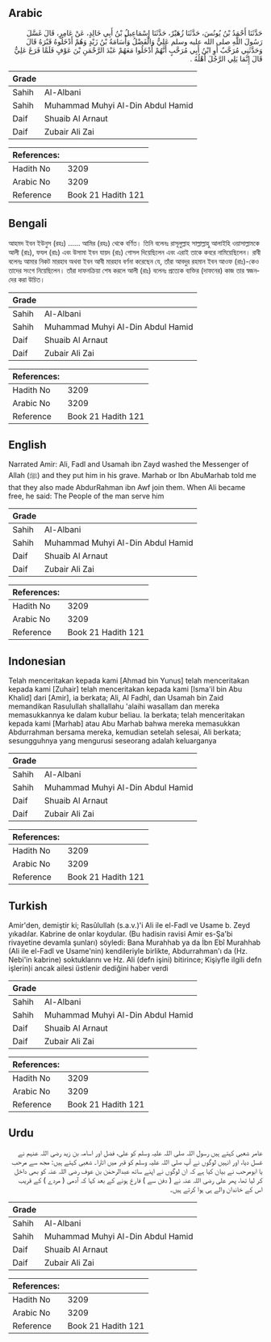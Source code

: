 ## Arabic


<div dir="rtl" lang="ar" style={{fontSize:'larger',backgroundColor:'#f8f9fa',padding:20}}>
حَدَّثَنَا أَحْمَدُ بْنُ يُونُسَ، حَدَّثَنَا زُهَيْرٌ، حَدَّثَنَا إِسْمَاعِيلُ بْنُ أَبِي خَالِدٍ، عَنْ عَامِرٍ، قَالَ غَسَّلَ رَسُولَ اللَّهِ صلى الله عليه وسلم عَلِيٌّ وَالْفَضْلُ وَأُسَامَةُ بْنُ زَيْدٍ وَهُمْ أَدْخَلُوهُ قَبْرَهُ قَالَ وَحَدَّثَنِي مُرَحَّبٌ أَوِ ابْنُ أَبِي مُرَحَّبٍ أَنَّهُمْ أَدْخَلُوا مَعَهُمْ عَبْدَ الرَّحْمَنِ بْنَ عَوْفٍ فَلَمَّا فَرَغَ عَلِيٌّ قَالَ إِنَّمَا يَلِي الرَّجُلَ أَهْلُهُ ‏.‏
</div>
<div style={{backgroundColor:'#f8f9fa',padding:20, marginBottom: 10}}><table> <thead> <tr> <th>Grade</th> <th></th> </tr> </thead> <tbody> <tr><td>Sahih</td><td>Al-Albani</td></tr><tr><td>Sahih</td><td>Muhammad Muhyi Al-Din Abdul Hamid</td></tr><tr><td>Daif</td><td>Shuaib Al Arnaut</td></tr><tr><td>Daif</td><td>Zubair Ali Zai</td></tr></tbody></table><table> <thead> <tr> <th>References:</th> <th></th> </tr> </thead> <tbody><tr><td>Hadith No</td><td>3209</td></tr><tr><td>Arabic No</td><td>3209</td></tr><tr><td>Reference</td><td>Book 21 Hadith 121</td></tr></tbody></table></div>

## Bengali


<div dir="ltr" lang="bn" style={{fontSize:'larger',backgroundColor:'#f8f9fa',padding:20}}>
আহমদ ইবন ইউনুস (রহঃ) ...... আমির (রহঃ) থেকে বর্ণিত। তিনি বলেনঃ রাসূলুল্লাহ সাল্লাল্লাহু আলাইহি ওয়াসাল্লামকে আলী (রাঃ), ফযল (রাঃ) এবং উসামা ইবন যায়দ (রাঃ) গোসল দিয়েছিলেন এবং এরাই তাকে কবরে নামিয়েছিলেন। রাবী বলেনঃ আমার নিকট মারহাব অথবা ইবন আবী মারহাব বর্ণনা করেছেন যে, তাঁরা আবদুর রহমান ইবন আওফ (রাঃ)-কেও তাদের সংগে নিয়েছিলেন। তাঁরা দাফনক্রিয়া শেষ করলে আলী (রাঃ) বলেনঃ প্রত্যেক ব্যক্তির (দাফনের) কাজ তার স্বজনদের করা উচিত।
</div>
<div style={{backgroundColor:'#f8f9fa',padding:20, marginBottom: 10}}><table> <thead> <tr> <th>Grade</th> <th></th> </tr> </thead> <tbody> <tr><td>Sahih</td><td>Al-Albani</td></tr><tr><td>Sahih</td><td>Muhammad Muhyi Al-Din Abdul Hamid</td></tr><tr><td>Daif</td><td>Shuaib Al Arnaut</td></tr><tr><td>Daif</td><td>Zubair Ali Zai</td></tr></tbody></table><table> <thead> <tr> <th>References:</th> <th></th> </tr> </thead> <tbody><tr><td>Hadith No</td><td>3209</td></tr><tr><td>Arabic No</td><td>3209</td></tr><tr><td>Reference</td><td>Book 21 Hadith 121</td></tr></tbody></table></div>

## English


<div dir="ltr" lang="en" style={{fontSize:'larger',backgroundColor:'#f8f9fa',padding:20}}>
Narrated Amir: Ali, Fadl and Usamah ibn Zayd washed the Messenger of Allah (ﷺ) and they put him in his grave. Marhab or Ibn AbuMarhab told me that they also made AbdurRahman ibn Awf join them. When Ali became free, he said: The People of the man serve him
</div>
<div style={{backgroundColor:'#f8f9fa',padding:20, marginBottom: 10}}><table> <thead> <tr> <th>Grade</th> <th></th> </tr> </thead> <tbody> <tr><td>Sahih</td><td>Al-Albani</td></tr><tr><td>Sahih</td><td>Muhammad Muhyi Al-Din Abdul Hamid</td></tr><tr><td>Daif</td><td>Shuaib Al Arnaut</td></tr><tr><td>Daif</td><td>Zubair Ali Zai</td></tr></tbody></table><table> <thead> <tr> <th>References:</th> <th></th> </tr> </thead> <tbody><tr><td>Hadith No</td><td>3209</td></tr><tr><td>Arabic No</td><td>3209</td></tr><tr><td>Reference</td><td>Book 21 Hadith 121</td></tr></tbody></table></div>

## Indonesian


<div dir="ltr" lang="id" style={{fontSize:'larger',backgroundColor:'#f8f9fa',padding:20}}>
Telah menceritakan kepada kami [Ahmad bin Yunus] telah menceritakan kepada kami [Zuhair] telah menceritakan kepada kami [Isma'il bin Abu Khalid] dari [Amir], ia berkata; Ali, Al Fadhl, dan Usamah bin Zaid memandikan Rasulullah shallallahu 'alaihi wasallam dan mereka memasukkannya ke dalam kubur beliau. Ia berkata; telah menceritakan kepada kami [Marhab] atau Abu Marhab bahwa mereka memasukkan Abdurrahman bersama mereka, kemudian setelah selesai, Ali berkata; sesungguhnya yang mengurusi seseorang adalah keluarganya
</div>
<div style={{backgroundColor:'#f8f9fa',padding:20, marginBottom: 10}}><table> <thead> <tr> <th>Grade</th> <th></th> </tr> </thead> <tbody> <tr><td>Sahih</td><td>Al-Albani</td></tr><tr><td>Sahih</td><td>Muhammad Muhyi Al-Din Abdul Hamid</td></tr><tr><td>Daif</td><td>Shuaib Al Arnaut</td></tr><tr><td>Daif</td><td>Zubair Ali Zai</td></tr></tbody></table><table> <thead> <tr> <th>References:</th> <th></th> </tr> </thead> <tbody><tr><td>Hadith No</td><td>3209</td></tr><tr><td>Arabic No</td><td>3209</td></tr><tr><td>Reference</td><td>Book 21 Hadith 121</td></tr></tbody></table></div>

## Turkish


<div dir="ltr" lang="tr" style={{fontSize:'larger',backgroundColor:'#f8f9fa',padding:20}}>
Amir'den, demiştir ki; Rasûlullah (s.a.v.)'i Ali ile el-Fadl ve Usame b. Zeyd yıkadılar. Kabrine de onlar koydular. (Bu hadisin ravisi Amir es-Şa'bi rivayetine devamla şunları) söyledi: Bana Murahhab ya da İbn Ebî Murahhab (Ali ile el-Fadl ve Usame'nin) kendileriyle birlikte, Abdurrahman'ı da (Hz. Nebi'in kabrine) soktuklarını ve Hz. Ali (defn işini) bitirince; Kişiyfle ilgili defn işlerin)i ancak ailesi üstlenir dediğini haber verdi
</div>
<div style={{backgroundColor:'#f8f9fa',padding:20, marginBottom: 10}}><table> <thead> <tr> <th>Grade</th> <th></th> </tr> </thead> <tbody> <tr><td>Sahih</td><td>Al-Albani</td></tr><tr><td>Sahih</td><td>Muhammad Muhyi Al-Din Abdul Hamid</td></tr><tr><td>Daif</td><td>Shuaib Al Arnaut</td></tr><tr><td>Daif</td><td>Zubair Ali Zai</td></tr></tbody></table><table> <thead> <tr> <th>References:</th> <th></th> </tr> </thead> <tbody><tr><td>Hadith No</td><td>3209</td></tr><tr><td>Arabic No</td><td>3209</td></tr><tr><td>Reference</td><td>Book 21 Hadith 121</td></tr></tbody></table></div>

## Urdu


<div dir="rtl" lang="ur" style={{fontSize:'larger',backgroundColor:'#f8f9fa',padding:20}}>
عامر شعبی کہتے ہیں رسول اللہ صلی اللہ علیہ وسلم کو علی، فضل اور اسامہ بن زید رضی اللہ عنہم نے غسل دیا، اور انہیں لوگوں نے آپ صلی اللہ علیہ وسلم کو قبر میں اتارا۔ شعبی کہتے ہیں: مجھ سے مرحب یا ابومرحب نے بیان کیا ہے کہ ان لوگوں نے اپنے ساتھ عبدالرحمٰن بن عوف رضی اللہ عنہ کو بھی داخل کر لیا تھا، پھر علی رضی اللہ عنہ نے ( دفن سے ) فارغ ہونے کے بعد کہا کہ آدمی ( مردے ) کے قریب اس کے خاندان والے ہی ہوا کرتے ہیں۔
</div>
<div style={{backgroundColor:'#f8f9fa',padding:20, marginBottom: 10}}><table> <thead> <tr> <th>Grade</th> <th></th> </tr> </thead> <tbody> <tr><td>Sahih</td><td>Al-Albani</td></tr><tr><td>Sahih</td><td>Muhammad Muhyi Al-Din Abdul Hamid</td></tr><tr><td>Daif</td><td>Shuaib Al Arnaut</td></tr><tr><td>Daif</td><td>Zubair Ali Zai</td></tr></tbody></table><table> <thead> <tr> <th>References:</th> <th></th> </tr> </thead> <tbody><tr><td>Hadith No</td><td>3209</td></tr><tr><td>Arabic No</td><td>3209</td></tr><tr><td>Reference</td><td>Book 21 Hadith 121</td></tr></tbody></table></div>